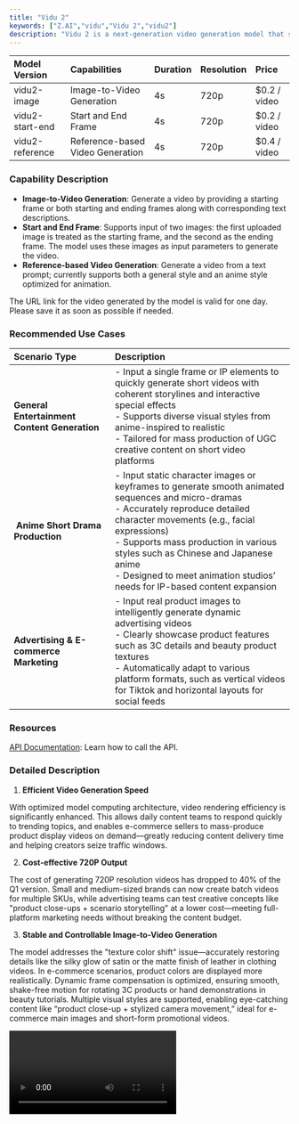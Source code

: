 ```yaml
---
title: "Vidu 2"
keywords: ["Z.AI","vidu","Vidu 2","vidu2"]
description: "Vidu 2 is a next-generation video generation model that strikes a balance between speed and quality. It focuses on image-to-video generation and keyframe-based video creation, supporting 720P resolution for videos up to 4 seconds long. With significantly faster generation speed and reduced cost, it addresses color distortion issues in image-to-video outputs, delivering stable and controllable visuals ideal for e-commerce scenarios. Enhanced semantic understanding between keyframes and improved consistency with multiple reference images make Vidu 2 a highly efficient tool for mass production in pan-entertainment, internet content, anime short series, and advertising."
---
```


| **Model Version** | **Capabilities**                 | **Duration** | **Resolution** | **Price**     |
| :---------------- | :------------------------------- | :----------- | :------------- | :------------ |
| vidu2-image       | Image-to-Video Generation        | 4s           | 720p           | \$0.2 / video |
| vidu2-start-end   | Start and End Frame              | 4s           | 720p           | \$0.2 / video |
| vidu2-reference   | Reference-based Video Generation | 4s           | 720p           | \$0.4 / video |

### **Capability Description**

- ​**Image-to-Video Generation**​: Generate a video by providing a starting frame or both starting and ending frames along with corresponding text descriptions.
- ​**Start and End Frame**​: Supports input of two images: the first uploaded image is treated as the starting frame, and the second as the ending frame. The model uses these images as input parameters to generate the video.
- ​**Reference-based Video Generation**​: Generate a video from a text prompt; currently supports both a general style and an anime style optimized for animation.

<Info>
  The URL link for the video generated by the model is valid for one day. Please save it as soon as possible if needed.
</Info>

### **Recommended Use Cases**

| Scenario Type                                | Description                                                                                                                                                                                                                                                                                                                                                  |
| :------------------------------------------- | :----------------------------------------------------------------------------------------------------------------------------------------------------------------------------------------------------------------------------------------------------------------------------------------------------------------------------------------------------------- |
| **General Entertainment Content Generation** | - Input a single frame or IP elements to quickly generate short videos with coherent storylines and interactive special effects<br />- Supports diverse visual styles from anime-inspired to realistic<br />- Tailored for mass production of UGC creative content on short video platforms                                                                  |
| **​ Anime Short Drama Production**           | - Input static character images or keyframes to generate smooth animated sequences and micro-dramas<br />- Accurately reproduce detailed character movements (e.g., facial expressions)<br />- Supports mass production in various styles such as Chinese and Japanese anime<br />- Designed to meet animation studios’ needs for IP-based content expansion |
| **Advertising & E-commerce Marketing**       | - Input real product images to intelligently generate dynamic advertising videos<br />- Clearly showcase product features such as 3C details and beauty product textures<br />- Automatically adapt to various platform formats, such as vertical videos for Tiktok and horizontal layouts for social feeds                                                  |

### **Resources**

[API Documentation](/api-reference/video/cogvideox-3&vidu): Learn how to call the API.

### **Detailed Description**

1. **Efficient Video Generation Speed**

With optimized model computing architecture, video rendering efficiency is significantly enhanced. This allows daily content teams to respond quickly to trending topics, and enables e-commerce sellers to mass-produce product display videos on demand—greatly reducing content delivery time and helping creators seize traffic windows.

2. **Cost-effective 720P Output**

The cost of generating 720P resolution videos has dropped to 40% of the Q1 version. Small and medium-sized brands can now create batch videos for multiple SKUs, while advertising teams can test creative concepts like "product close-ups \+ scenario storytelling" at a lower cost—meeting full-platform marketing needs without breaking the content budget.

3. **Stable and Controllable Image-to-Video Generation**

The model addresses the "texture color shift" issue—accurately restoring details like the silky glow of satin or the matte finish of leather in clothing videos. In e-commerce scenarios, product colors are displayed more realistically. Dynamic frame compensation is optimized, ensuring smooth, shake-free motion for rotating 3C products or hand demonstrations in beauty tutorials. Multiple visual styles are supported, enabling eye-catching content like “product close-up \+ stylized camera movement,” ideal for e-commerce main images and short-form promotional videos.

<video src="https://cdn.bigmodel.cn/static/platform/videos/usage-guide/vidu/2.0-1.mp4" controls />

4. **Semantically Enhanced Keyframe Transition**

The model strikes a balance between creativity and stability, delivering significantly improved performance and semantic understanding—making it the optimal solution for keyframe-based video generation. By accurately analyzing scene logic and action continuity, transitions between frames are smooth and natural, enhancing narrative coherence throughout the content.

5. **Semantically Enhanced Keyframe Transition**

The model strikes a balance between creativity and stability, delivering significantly improved performance and semantic understanding—making it the optimal solution for keyframe-based video generation. By accurately analyzing scene logic and action continuity, transitions between frames are smooth and natural, enhancing narrative coherence throughout the content.

![020f485a Fb03 4698 8a6c F9f89b5b7361 Jpe](/images/020f485a-fb03-4698-8a6c-f9f89b5b7361.jpeg)

<video src="https://cdn.bigmodel.cn/static/platform/videos/usage-guide/vidu/2.0-2.mp4" controls />

### **Example**

#### Image-to-Video Generation
<Tabs>
    <Tab title="Curl">
        ```json 
        curl --location --request POST 'https://api.z.ai/api/paas/v4/videos/generations' \
        --header 'Authorization: Bearer {your apikey}' \
        --header 'Content-Type: application/json' \
        --data-raw '{
            "model":"vidu2-image",
            "image_url":"https://example.com/path/to/your/image.jpg",
            "prompt":"Peter Rabbit drives a small car along the road, his face filled with joy and happiness.",
            "duration":4,
            "size":"720x480",
            "movement_amplitude":"auto"
        }'
        ```
    </Tab>
    <Tab title="Python">
        **Install SDK**
        ```bash
        # Install latest version
        pip install zai-sdk

        # Or specify version
        pip install zai-sdk==0.0.2
        ```

        **Verify Installation**
        ```python
        import zai
        print(zai.__version__)
        ```

        ```python
        from zai import ZaiClient

        # Initialize the client, please replace your-api-key with your own APIKey.
        client = ZaiClient(api_key="your-api-key")

        # Video generation example from images.
        response = client.videos.generations(
            model="vidu2-image",
            image_url="https://example.com/path/to/your/image.jpg",
            prompt="Peter Rabbit is driving a small car, cruising on the road, with a face full of happiness and joy.",
            duration=4,
            size="1280x720",
            movement_amplitude="auto"
        )

        # Print the response result.
        print(response)
        ```
    </Tab>
    <Tab title="Java">

        **Install SDK**

        **Maven**
        ```xml
        <dependency>
            <groupId>ai.z.openapi</groupId>
            <artifactId>zai-sdk</artifactId>
            <version>0.0.2</version>
        </dependency>
        ```

        **Gradle (Groovy)**
        ```groovy
        implementation 'ai.z.openapi:zai-sdk:0.0.2'
        ```

        ```java
        import ai.z.openapi.ZaiClient;
        import ai.z.openapi.service.videos.VideoCreateParams;
        import ai.z.openapi.service.videos.VideosResponse;

        public class Vidu2Example {
            public static void main(String[] args) throws InterruptedException {
                String apiKey = "your_api_key"; // Please fill in your own APIKey.
                ZaiClient client = ZaiClient.builder().apiKey(apiKey).build();

                // Construct video generation request parameters.
                VideoCreateParams request = VideoCreateParams.builder()
                    .model("vidu2-image")
                    .imageUrl("https://example.com/path/to/your/image.jpg")
                    .prompt("Peter Rabbit is driving a small car, cruising on the road, with a face full of happiness and joy.")
                    .duration(4)
                    .size("1280x720")
                    .build();

                // Initiate video generation request.
                VideosResponse response = client.videos().videoGenerations(request);
                System.out.println(response.getData());
                
                // Wait for 10 minutes, then asynchronously retrieve the final generated video using the task ID.
                Thread.sleep(600000L);
                VideosResponse videosResponse = client.videos().videoGenerationsResult(response.getData().getId());
                System.out.println(videosResponse.getData().getVideoResult());
            }
        }
        ```
    </Tab>
</Tabs>

#### Start and End Frame
<Tabs>
    <Tab title="Curl">
        ```json 
        curl --location --request POST 'https://api.z.ai/api/paas/v4/videos/generations' \
        --header 'Authorization: Bearer {your apikey}' \
        --header 'Content-Type: application/json' \
        --data-raw '{
            "model":"vidu2-start-end",
            "image_url":["https://example.com/path/to/your/image1.jpg","https://example.com/path/to/your/image2.jpg"],
            "prompt":"Peter Rabbit drives a small car along the road, his face filled with joy and happiness.",
            "duration":4,
            "size":"720x480",
            "movement_amplitude":"auto"
        }'
        ```
    </Tab>
    <Tab title="Python">
        ```python
        from zai import ZaiClient

        # Initialize the client, please replace "your-api-key" with your own APIKey.
        client = ZaiClient(api_key="your-api-key")

        # Define URLs for first frame and last frame
        sample_first_frame = "https://gd-hbimg.huaban.com/ccee58d77afe8f5e17a572246b1994f7e027657fe9e6-qD66In_fw1200webp"
        sample_last_frame = "https://gd-hbimg.huaban.com/cc2601d568a72d18d90b2cc7f1065b16b2d693f7fa3f7-hDAwNq_fw1200webp"

        # Video generation request (first and last frame mode)
        response = client.videos.generations(
            model="vidu2-start-end",
            image_url=[sample_first_frame, sample_last_frame],  # The first and last frame images
            prompt="Peter Rabbit driving a car, wandering on the road, with a happy and joyful expression on his face.",
            duration=4,  #Video duration (seconds)
            size="1280x720",  # Video resolution
            movement_amplitude="auto",  # Movement amplitude
        )

        # Print the response result
        print(response)
        ```
    </Tab>
</Tabs>

#### Reference-based Video Generation
<Tabs>
    <Tab title="Curl">
        ```json 
        curl --location --request POST 'https://api.z.ai/api/paas/v4/videos/generations' \
        --header 'Authorization: Bearer {your apikey}' \
        --header 'Content-Type: application/json' \
        --data-raw '{
            "model":"vidu2-reference",
            "image_url":["https://example.com/path/to/your/image1.jpg","https://example.com/path/to/your/image2.jpg","https://example.com/path/to/your/image3.jpg"],
            "prompt":"Peter Rabbit drives a small car along the road, his face filled with joy and happiness.",
            "duration":4,
            "aspect_ratio":"16:9",
            "size":"720x480",
            "movement_amplitude":"auto",
            "with_audio":true
        }'
        ```
    </Tab>
    <Tab title="Python">
        ```python
        from zai import ZaiClient

        # Initialize client with your API key (replace 'your-api-key')
        client = ZaiClient(api_key="your-api-key")  

        ref_image_url = [
            "https://gd-hbimg.huaban.com/ccee58d77afe8f5e17a572246b1994f7e027657fe9e6-qD66In_fw1200webp",
            "https://gd-hbimg.huaban.com/cc2601d568a72d18d90b2cc7f1065b16b2d693f7fa3f7-hDAwNq_fw1200webp",
            "https://gd-hbimg.huaban.com/cc2601d568a72d18d90b2cc7f1065b16b2d693f7fa3f7-hDAwNq_fw1200webp"
            ]

        # Generate video using reference images
        response = client.videos.generations(
            model="vidu2-reference",  # Using reference image model
            image_url=ref_image_url,  # List of reference image URLs
            prompt="Peter Rabbit driving a car, wandering on the road, with a happy and joyful expression on his face.",
            duration=4,  # Video duration in seconds
            aspect_ratio="16:9",  # Standard widescreen aspect ratio
            size="1280x720",  # HD resolution
            movement_amplitude="auto",  # Automatic motion control
            with_audio=True,  # Enable audio generation
        )

        # Print API response
        print(response)
        ```
    </Tab>
</Tabs>